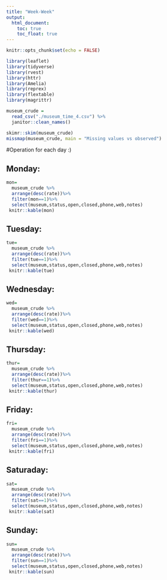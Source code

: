 ```yaml
---
title: "Week-Week"
output: 
  html_document:
    toc: true
    toc_float: true
---
```


```r
knitr::opts_chunk$set(echo = FALSE)

library(leaflet)
library(tidyverse)
library(rvest)
library(httr)
library(Amelia)
library(reprex)
library(flextable)
library(magrittr)

```

```r
museum_crude = 
  read_csv("./museum_time_4.csv") %>% 
  janitor::clean_names() 

skimr::skim(museum_crude)
missmap(museum_crude, main = "Missing values vs observed")
```


#Operation for each day :)

## Monday:
```r
mon=
  museum_crude %>%
  arrange(desc(rate))%>%
  filter(mon==1)%>%
  select(museum,status,open,closed,phone,web,notes)
 knitr::kable(mon)
```

## Tuesday:
```r
tue=
  museum_crude %>%
  arrange(desc(rate))%>%
  filter(tue==1)%>%
  select(museum,status,open,closed,phone,web,notes)
 knitr::kable(tue)
```


## Wednesday:

```r
wed=
  museum_crude %>%
  arrange(desc(rate))%>%
  filter(wed==1)%>%
  select(museum,status,open,closed,phone,web,notes)
 knitr::kable(wed)
```


## Thursday:
```r
thur=
  museum_crude %>%
  arrange(desc(rate))%>%
  filter(thur==1)%>%
  select(museum,status,open,closed,phone,web,notes)
 knitr::kable(thur)
```



## Friday:
```r
fri=
  museum_crude %>%
  arrange(desc(rate))%>%
  filter(fri==1)%>%
  select(museum,status,open,closed,phone,web,notes)
 knitr::kable(fri)
```









## Saturaday:
```r
sat=
  museum_crude %>%
  arrange(desc(rate))%>%
  filter(sat==1)%>%
  select(museum,status,open,closed,phone,web,notes)
 knitr::kable(sat)
```


## Sunday:

```r
sun=
  museum_crude %>%
  arrange(desc(rate))%>%
  filter(sun==1)%>%
  select(museum,status,open,closed,phone,web,notes)
 knitr::kable(sun)
```






